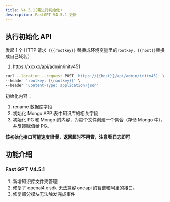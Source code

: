 ```yaml
---
title: V4.5.1(需进行初始化)
description: FastGPT V4.5.1 更新
---
```


## 执行初始化 API

发起 1 个 HTTP 请求（`{{rootkey}}` 替换成环境变量里的`rootkey`，`{{host}}`替换成自己域名）

1. https://xxxxx/api/admin/initv451

```bash
curl --location --request POST 'https://{{host}}/api/admin/initv451' \
--header 'rootkey: {{rootkey}}' \
--header 'Content-Type: application/json'
```

初始化内容：
1. rename 数据库字段
2. 初始化 Mongo APP 表中知识库的相关字段
3. 初始化 PG 和 Mongo 的内容，为每个文件创建一个集合（存储 Mongo 中），并反馈赋值给 PG。

**该初始化接口可能速度很慢，返回超时不用管，注意看日志即可**

## 功能介绍

### Fast GPT V4.5.1

1. 新增知识库文件夹管理
2. 修复了 openai4.x sdk 无法兼容 oneapi 的智谱和阿里的接口。
3. 修复部分模块无法触发完成事件
